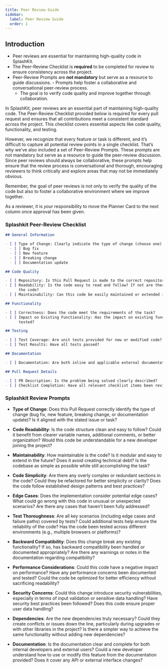 ```yaml
---
title: Peer Review Guide
sidebar:
  label: Peer Review Guide
  order: 1
---
```



## Introduction

<Aside type="tip" title="TL;DR">

- Peer reviews are essential for maintaining high-quality code in SplashKit.
- The Peer-Review Checklist is **required** to be completed for review to ensure consistency across
  the project.
- Peer-Review Prompts are **not mandatory** but serve as a resource to guide discussions. - Prompts
  help foster a collaborative and conversational peer-review process.
  - The goal is to verify code quality and improve together through collaboration.

</Aside>

In SplashKit, peer reviews are an essential part of maintaining high-quality code. The Peer-Review
Checklist provided below is required for every pull request and ensures that all contributions meet
a consistent standard across the project. This checklist covers essential aspects like code quality,
functionality, and testing.

However, we recognize that every feature or task is different, and it’s difficult to capture all
potential review points in a single checklist. That’s why we’ve also included a set of Peer-Review
Prompts. These prompts are not mandatory but serve as a resource to guide the peer-review
discussion. Since peer reviews should always be collaborative, these prompts help ensure that the
review process is conversational and thorough, encouraging reviewers to think critically and explore
areas that may not be immediately obvious.

Remember, the goal of peer reviews is not only to verify the quality of the code but also to foster
a collaborative environment where we improve together.

<Aside type="caution" title="Card Movement in Planner">

As a reviewer, it is _your_ responsibility to move the Planner Card to the next column once approval
has been given.

</Aside>

### Splashkit Peer-Review Checklist

```md
## General Information

- [ ] Type of Change: Clearly indicate the type of change (choose one):
  - [ ] Bug fix
  - [ ] New feature
  - [ ] Breaking change
  - [ ] Documentation update

## Code Quality

- [ ] Repository: Is this Pull Request is made to the correct repository? (Thoth-Tech NOT SplashKit)
- [ ] Readability: Is the code easy to read and follow? If not are there comments to help understand
      the code?
- [ ] Maintainability: Can this code be easily maintained or extended in the future?

## Functionality

- [ ] Correctness: Does the code meet the requirements of the task?
- [ ] Impact on Existing Functionality: Has the impact on existing functionality been considered and
      tested?

## Testing

- [ ] Test Coverage: Are unit tests provided for new or modified code?
- [ ] Test Results: Have all tests passed?

## Documentation

- [ ] Documentation: Are both inline and applicable external documentation updated and clear?

## Pull Request Details

- [ ] PR Description: Is the problem being solved clearly described?
- [ ] Checklist Completion: Have all relevant checklist items been reviewed and completed?
```

### Splashkit Review Prompts

- **Type of Change**: Does this Pull Request correctly identify the type of change (bug fix, new
  feature, breaking change, or documentation update)? Is it aligned with the stated issue or task?

- **Code Readability**: Is the code structure clean and easy to follow? Could it benefit from
  clearer variable names, additional comments, or better organization? Would this code be
  understandable for a new developer joining the project?

- **Maintainability**: How maintainable is the code? Is it modular and easy to extend in the future?
  Does it avoid creating technical debt? Is the codebase as simple as possible while still
  accomplishing the task?

- **Code Simplicity**: Are there any overly complex or redundant sections in the code? Could they be
  refactored for better simplicity or clarity? Does the code follow established design patterns and
  best practices?

- **Edge Cases**: Does the implementation consider potential edge cases? What could go wrong with
  this code in unusual or unexpected scenarios? Are there any cases that haven’t been fully
  addressed?

- **Test Thoroughness**: Are all key scenarios (including edge cases and failure paths) covered by
  tests? Could additional tests help ensure the reliability of the code? Has the code been tested
  across different environments (e.g., multiple browsers or platforms)?

- **Backward Compatibility**: Does this change break any existing functionality? If so, has backward
  compatibility been handled or documented appropriately? Are there any warnings or notes in the
  documentation regarding compatibility?

- **Performance Considerations**: Could this code have a negative impact on performance? Have any
  performance concerns been documented and tested? Could the code be optimized for better efficiency
  without sacrificing readability?

- **Security Concerns**: Could this change introduce security vulnerabilities, especially in terms
  of input validation or sensitive data handling? Have security best practices been followed? Does
  this code ensure proper user data handling?

- **Dependencies**: Are the new dependencies truly necessary? Could they create conflicts or issues
  down the line, particularly during upgrades or with other libraries in the project? Is there a
  simpler way to achieve the same functionality without adding new dependencies?

- **Documentation**: Is the documentation clear and complete for both internal developers and
  external users? Could a new developer understand how to use or modify this feature from the
  documentation provided? Does it cover any API or external interface changes?
